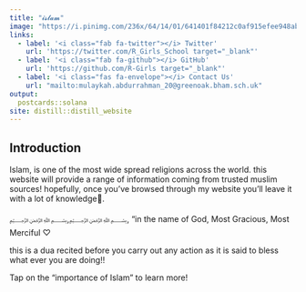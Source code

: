 ```yaml
---
title: "𝓲𝓼𝓵𝓪𝓶"
image: "https://i.pinimg.com/236x/64/14/01/641401f84212c0af915efee948ab4f68.jpg"
links:
  - label: '<i class="fab fa-twitter"></i> Twitter'
    url: 'https://twitter.com/R_Girls_School target="_blank"'
  - label: '<i class="fab fa-github"></i> GitHub'
    url: 'https://github.com/R-Girls target="_blank"'
  - label: '<i class="fas fa-envelope"></i> Contact Us'
    url: "mailto:mulaykah.abdurrahman_20@greenoak.bham.sch.uk"
output:
  postcards::solana
site: distill::distill_website  
---
```

 
## Introduction

Islam, is one of the most wide spread religions across the world. this website will provide a range of information coming from trusted muslim sources! hopefully, once you've browsed through my website you'll leave it with a lot of knowledge🤍.

﷽,﷽,
"in the name of God, Most Gracious, Most Merciful ♡

this is a dua recited before you carry out any action as it is said to bless what ever you are doing!!

Tap on the "importance of Islam" to learn more!

 